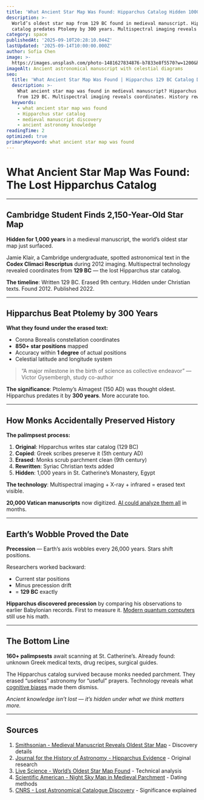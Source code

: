 ```yaml
---
title: 'What Ancient Star Map Was Found: Hipparchus Catalog Hidden 1000 Years'
description: >-
  World’s oldest star map from 129 BC found in medieval manuscript. Hipparchus 
  catalog predates Ptolemy by 300 years. Multispectral imaging reveals erased text.
category: space
publishedAt: '2025-09-10T20:28:10.044Z'
lastUpdated: '2025-09-14T10:00:00.000Z'
author: Sofia Chen
image: >-
  https://images.unsplash.com/photo-1481627834876-b7833e8f5570?w=1200&h=630&fit=crop
imageAlt: Ancient astronomical manuscript with celestial diagrams
seo:
  title: 'What Ancient Star Map Was Found | Hipparchus 129 BC Catalog Discovered'
  description: >-
    What ancient star map was found in medieval manuscript? Hipparchus star catalog 
    from 129 BC. Multispectral imaging reveals coordinates. History rewritten.
  keywords:
    - what ancient star map was found
    - Hipparchus star catalog
    - medieval manuscript discovery
    - ancient astronomy knowledge
readingTime: 2
optimized: true
primaryKeyword: what ancient star map was found
---
```


# What Ancient Star Map Was Found: The Lost Hipparchus Catalog

---

## Cambridge Student Finds 2,150-Year-Old Star Map

**Hidden for 1,000 years** in a medieval manuscript, the world’s oldest star map just surfaced.

Jamie Klair, a Cambridge undergraduate, spotted astronomical text in the **Codex Climaci Rescriptus** during 2012 imaging. Multispectral technology revealed coordinates from **129 BC** — the lost Hipparchus star catalog.

**The timeline**: Written 129 BC. Erased 9th century. Hidden under Christian texts. Found 2012. Published 2022.

---

## Hipparchus Beat Ptolemy by 300 Years

**What they found under the erased text:**
- Corona Borealis constellation coordinates
- **850+ star positions** mapped
- Accuracy within **1 degree** of actual positions
- Celestial latitude and longitude system

> “A major milestone in the birth of science as collective endeavor” — Victor Gysembergh, study co-author

**The significance**: Ptolemy’s Almagest (150 AD) was thought oldest. Hipparchus predates it by **300 years**. More accurate too.

---

## How Monks Accidentally Preserved History

**The palimpsest process:**
1. **Original**: Hipparchus writes star catalog (129 BC)
2. **Copied**: Greek scribes preserve it (5th century AD)
3. **Erased**: Monks scrub parchment clean (9th century)
4. **Rewritten**: Syriac Christian texts added
5. **Hidden**: 1,000 years in St. Catherine’s Monastery, Egypt

**The technology**: Multispectral imaging + X-ray + infrared = erased text visible.

**20,000 Vatican manuscripts** now digitized. [AI could analyze them all](/technology/ai-agents-revolution-13-billion-market-taking-over-2025) in months.

---

## Earth’s Wobble Proved the Date

**Precession** — Earth’s axis wobbles every 26,000 years. Stars shift positions.

Researchers worked backward:
- Current star positions
- Minus precession drift
- = **129 BC** exactly

**Hipparchus discovered precession** by comparing his observations to earlier Babylonian records. First to measure it. [Modern quantum computers](/technology/quantum-computing-2025-commercial-breakthrough) still use his math.

---

## The Bottom Line

**160+ palimpsests** await scanning at St. Catherine’s. Already found: unknown Greek medical texts, drug recipes, surgical guides.

The Hipparchus catalog survived because monks needed parchment. They erased “useless” astronomy for “useful” prayers. Technology reveals what [cognitive biases](/psychology/your-brain-lies-to-you-cognitive-biases-2025) made them dismiss.

*Ancient knowledge isn’t lost — it’s hidden under what we think matters more.*

---

## Sources

1. [Smithsonian - Medieval Manuscript Reveals Oldest Star Map](https://www.smithsonianmag.com/smart-news/medieval-manuscript-oldest-map-of-the-stars-Hipparchus-180980993/) - Discovery details
2. [Journal for the History of Astronomy - Hipparchus Evidence](https://journals.sagepub.com/doi/10.1177/00218286221128289) - Original research
3. [Live Science - World’s Oldest Star Map Found](https://www.livescience.com/hipparchus-star-map-found) - Technical analysis
4. [Scientific American - Night Sky Map in Medieval Parchment](https://www.scientificamerican.com/article/first-known-map-of-night-sky-found-hidden-in-medieval-parchment/) - Dating methods
5. [CNRS - Lost Astronomical Catalogue Discovery](https://www.cnrs.fr/en/press/discovery-extracts-lost-astronomical-catalogue) - Significance explained
